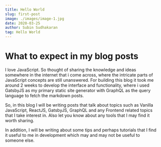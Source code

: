 ```yaml
---
title: Hello World
slug: first-post
image: ./images/image-1.jpg
date: 2020-03-25
author: Subin Sudhakaran
tag: Hello World
---
```


<div className="posts-wrapper">

# What to expect in my blog posts

I love JavaScript. So thought of sharing the knowledge and ideas somewhere in the internet that i come across, where the intricate parts of JavaScript concepts are still unanswered. For building this blog it took me around 2 weeks to develop the interface and functionality, where i used GatsbyJS as my primary static site generator with GraphQL as the query language to fetch the markdown posts.

So, in this blog I will be writing posts that talk about topics such as Vanilla JavaScript, ReactJS, GatsbyJS, GraphQL and any Frontend related topics that I take interest in. Also let you know about any tools that I may find it worth sharing.

In addition, I will be writing about some tips and perhaps tutorials that I find it useful to me in development which may and may not be useful to someone else.

</div>